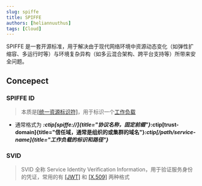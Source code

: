 ```yaml
---
slug: spiffe
title: SPIFFE
authors: [heliannuuthus]
tags: [Cloud]
---
```


SPIFFE 是一套开源标准，用于解决由于现代网络环境中资源动态变化（如弹性扩缩容、多运行时等）与环境复杂异构（如多云混合架构、跨平台支持等）所带来安全问题。

<!-- truncate -->

## Concepect

### SPIFFE ID

> 本质是[[统一资源标识符]](/blog/terms/web#uri)，用于标识一个[工作负载](#Workload)

- 通常格式为 **_:ctip[spiffe://]{title="协议名称，固定前缀"}_:ctip[trust-domain]{title="信任域，通常是组织的或集群的域名"}_:ctip[/path/service-name]{title="工作负载的标识和路径"}_**

### SVID

> SVID 全称 Service Identity Verification Information，用于验证服务身份的凭证，常用的有 [[JWT]](/blog/terms/web#jwt) 和 [[X.509]](/blog/terms/web#x509) 两种格式
